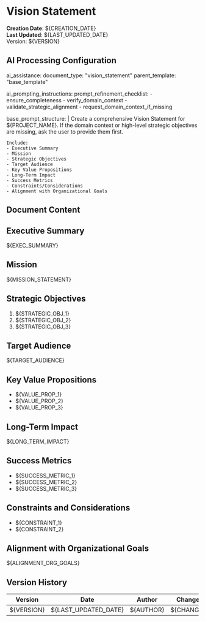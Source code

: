 <!--
###################################################################################################
# VISION STATEMENT TEMPLATE
# This document establishes a high-level vision and purpose for the project.
# Prerequisites: Domain context and high-level strategy (if not provided, ask the user).
###################################################################################################
-->

# Vision Statement

**Creation Date**: ${CREATION_DATE}  
**Last Updated**: ${LAST_UPDATED_DATE}  
Version: ${VERSION}

<!--
##################################################################################################
# AI PROCESSING AND DEVELOPMENT GUIDE
# Not part of the final output.
#
# Instructions:
# - Before creating the Vision Statement, ensure domain context or vision/scope is known.
# - If not, ask the user for the overarching domain or product vision.
##################################################################################################
-->

## AI Processing Configuration

ai_assistance:
  document_type: "vision_statement"
  parent_template: "base_template"

ai_prompting_instructions:
  prompt_refinement_checklist:
    - ensure_completeness
    - verify_domain_context
    - validate_strategic_alignment
    - request_domain_context_if_missing

  base_prompt_structure: |
    Create a comprehensive Vision Statement for ${PROJECT_NAME}.
    If the domain context or high-level strategic objectives are missing, ask the user to provide them first.

    Include:
    - Executive Summary
    - Mission
    - Strategic Objectives
    - Target Audience
    - Key Value Propositions
    - Long-Term Impact
    - Success Metrics
    - Constraints/Considerations
    - Alignment with Organizational Goals

## Document Content

## Executive Summary
${EXEC_SUMMARY}

## Mission
${MISSION_STATEMENT}

## Strategic Objectives
1. ${STRATEGIC_OBJ_1}
2. ${STRATEGIC_OBJ_2}
3. ${STRATEGIC_OBJ_3}

## Target Audience
${TARGET_AUDIENCE}

## Key Value Propositions
- ${VALUE_PROP_1}
- ${VALUE_PROP_2}
- ${VALUE_PROP_3}

## Long-Term Impact
${LONG_TERM_IMPACT}

## Success Metrics
- ${SUCCESS_METRIC_1}
- ${SUCCESS_METRIC_2}
- ${SUCCESS_METRIC_3}

## Constraints and Considerations
- ${CONSTRAINT_1}
- ${CONSTRAINT_2}

## Alignment with Organizational Goals
${ALIGNMENT_ORG_GOALS}

## Version History
| Version | Date | Author | Changes |
|---------|------|--------|---------|
| ${VERSION} | ${LAST_UPDATED_DATE} | ${AUTHOR} | ${CHANGES} |
